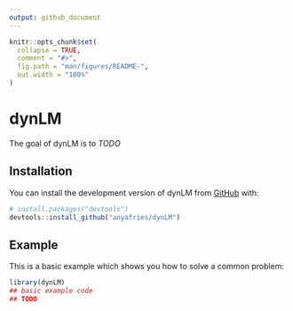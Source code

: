 ```yaml
---
output: github_document
---
```


<!-- README.md is generated from README.Rmd. Please edit that file -->

```r
knitr::opts_chunk$set(
  collapse = TRUE,
  comment = "#>",
  fig.path = "man/figures/README-",
  out.width = "100%"
)
```

# dynLM

<!-- badges: start -->
<!-- badges: end -->

The goal of dynLM is to *TODO*

## Installation

You can install the development version of dynLM from [GitHub](https://github.com/) with:

``` r
# install.packages("devtools")
devtools::install_github("anyafries/dynLM")
```

## Example

This is a basic example which shows you how to solve a common problem:

```r
library(dynLM)
## basic example code
## TODO
```


